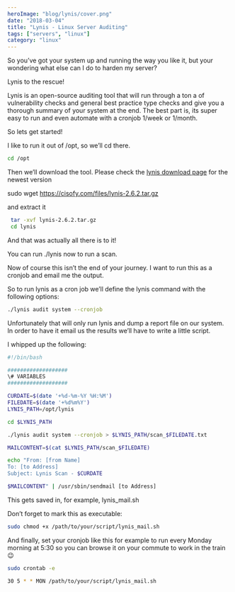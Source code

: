 ```yaml
---
heroImage: "blog/lynis/cover.png"
date: "2018-03-04"
title: "Lynis - Linux Server Auditing"
tags: ["servers", "linux"]
category: "linux"
---
```


So you’ve got your system up and running the way you like it, but your wondering what else can I do to harden my server?

Lynis to the rescue!

Lynis is an open-source auditing tool that will run through a ton a of vulnerability checks and general best practice type checks and give you a thorough summary of your system at the end.
The best part is, its super easy to run and even automate with a cronjob 1/week or 1/month.

So lets get started!

I like to run it out of /opt, so we’ll cd there.

```bash
cd /opt
```

Then we’ll download the tool. Please check the [lynis download page](https://cisofy.com/downloads/lynis/) for the newest version

sudo wget https://cisofy.com/files/lynis-2.6.2.tar.gz

and extract it

```bash
 tar -xvf lynis-2.6.2.tar.gz
 cd lynis
```

And that was actually all there is to it!

You can run ./lynis now to run a scan.

Now of course this isn’t the end of your journey. I want to run this as a cronjob and email me the output.

So to run lynis as a cron job we’ll define the lynis command with the following options:

```bash
./lynis audit system --cronjob
```

Unfortunately that will only run lynis and dump a report file on our system. In order to have it email us the results we’ll have to write a little script.

I whipped up the following:

```bash
#!/bin/bash

###################
\# VARIABLES
###################

CURDATE=$(date '+%d-%m-%Y %H:%M')
FILEDATE=$(date '+%d%m%Y')
LYNIS_PATH=/opt/lynis

cd $LYNIS_PATH

./lynis audit system --cronjob > $LYNIS_PATH/scan_$FILEDATE.txt

MAILCONTENT=$(cat $LYNIS_PATH/scan_$FILEDATE)

echo "From: [from Name]
To: [to Address]
Subject: Lynis Scan - $CURDATE

$MAILCONTENT" | /usr/sbin/sendmail [to Address]
```

This gets saved in, for example, lynis_mail.sh

Don’t forget to mark this as executable:

```bash
sudo chmod +x /path/to/your/script/lynis_mail.sh
```

And finally, set your cronjob like this for example to run every Monday morning at 5:30 so you can browse it on your commute to work in the train 😉

```bash
sudo crontab -e

30 5 * * MON /path/to/your/script/lynis_mail.sh
```
